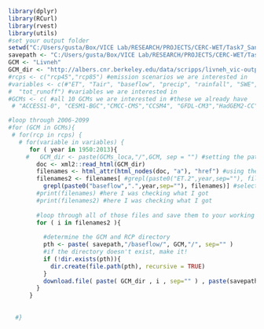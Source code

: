 ```{r}
library(dplyr)
library(RCurl) 
library(rvest)
library(utils)
#set your output folder
setwd("C:/Users/gusta/Box/VICE Lab/RESEARCH/PROJECTS/CERC-WET/Task7_San_Joaquin_Model/pywr_models/raw_data/NetCDF files")
savepath <- "C:/Users/gusta/Box/VICE Lab/RESEARCH/PROJECTS/CERC-WET/Task7_San_Joaquin_Model/pywr_models/raw_data/NetCDF files"
GCM <- "Livneh"
GCM_dir <- "http://albers.cnr.berkeley.edu/data/scripps/livneh_vic-output/"
#rcps <- c("rcp45","rcp85") #emission scenarios we are interested in
#variables <- c(#"ET", "Tair", "baseflow", "precip", "rainfall", "SWE", "runoff", "snow_melt", "snowfall", 
#  "tot_runoff") #variables we are interested in
#GCMs <- c( #all 10 GCMs we are interested in #these we already have
 # "ACCESS1‐0", "CESM1-BGC","CMCC-CMS","CCSM4", "GFDL-CM3","HadGEM2-CC") #these are the ones we need

#loop through 2006-2099
#for (GCM in GCMs){
 # for(rcp in rcps) {
   # for(variable in variables) {
      for ( year in 1950:2013){
     #   GCM_dir <- paste(GCMs_loca,"/",GCM, sep = "") #setting the path to find the data online
        doc <- xml2::read_html(GCM_dir)
        filenames <- html_attr(html_nodes(doc, "a"), "href") #using the website's structure to select the data we want in the available links
        filenames2 <- filenames[ #grepl(paste0("ET.2",year,sep=""), filenames) | grepl(paste0("Tair",year,sep=""), filenames)| grepl(paste0("baseflow" ,year,sep=""), filenames) | grepl(paste0("precip",year,sep="") , filenames) | grepl(paste0("rainfall" ,year,sep=""), filenames) | grepl(paste0("SWE",year,sep=""), filenames) | grepl(paste0("runoff",year,sep=""), filenames) | grepl(paste0("snow_melt",year,sep=""), filenames) | grepl(paste0("snowfall",year,sep=""), filenames) | 
          grepl(paste0("baseflow",".",year,sep=""), filenames)] #selecting the names of each variable we want, so R downloads what we want
        #print(filenames) #here I was checking what I got
        #print(filenames2) #here I was checking what I got
        
        #loop through all of those files and save them to your working directory
        for ( i in filenames2 ){ 
          
          #determine the GCM and RCP directory
          pth <- paste( savepath,"/baseflow/", GCM,"/", sep="" )
          #if the directory doesn't exist, make it!
          if (!dir.exists(pth)){
            dir.create(file.path(pth), recursive = TRUE)
          }
          download.file( paste( GCM_dir , i , sep="" ) , paste(savepath,"/baseflow/", GCM,"/" , i, sep="" ) , mode="wb" )
        }	
      }
    
  
  #}

```
